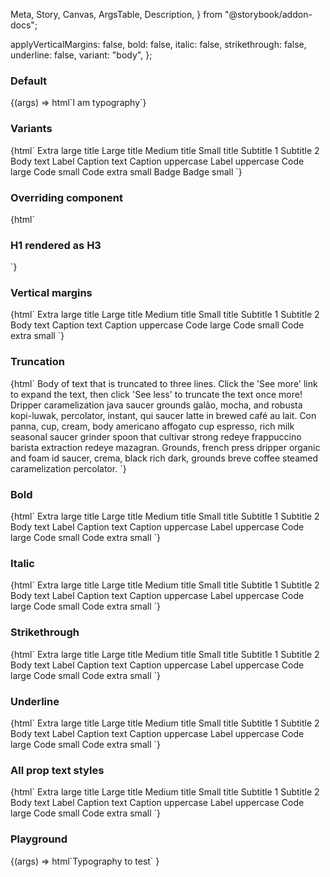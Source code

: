   Meta,
  Story,
  Canvas,
  ArgsTable,
  Description,
} from "@storybook/addon-docs";

<Meta title="Web Components/Typography" component="ic-typography" />

<Description markdown={readme} />

  applyVerticalMargins: false,
  bold: false,
  italic: false,
  strikethrough: false,
  underline: false,
  variant: "body",
};

### Default

<Canvas>
  <Story name="Default">
    {(args) => html`<ic-typography>I am typography</ic-typography>`}
  </Story>
</Canvas>

### Variants

<Canvas>
  <Story name="Variants">
    {html`
      <ic-typography variant="h1">Extra large title</ic-typography>
      <ic-typography variant="h2">Large title</ic-typography>
      <ic-typography variant="h3">Medium title</ic-typography>
      <ic-typography variant="h4">Small title</ic-typography>
      <ic-typography variant="subtitle-large">Subtitle 1</ic-typography>
      <ic-typography variant="subtitle-small">Subtitle 2</ic-typography>
      <ic-typography variant="body">Body text</ic-typography>
      <ic-typography variant="label">Label</ic-typography>
      <ic-typography variant="caption">Caption text</ic-typography>
      <ic-typography variant="caption-uppercase"
        >Caption uppercase</ic-typography
      >
      <ic-typography variant="label-uppercase">Label uppercase</ic-typography>
      <ic-typography variant="code-large">Code large</ic-typography>
      <ic-typography variant="code-small">Code small</ic-typography>
      <ic-typography variant="code-extra-small">Code extra small</ic-typography>
      <ic-typography variant="badge">Badge</ic-typography>
      <ic-typography variant="badge-small">Badge small</ic-typography>
    `}
  </Story>
</Canvas>

### Overriding component

<Canvas>
  <Story name="Component override">{html`
    <ic-typography variant="h1"><h3>H1 rendered as H3</h3></ic-typography>
  `}</Story>
</Canvas>

### Vertical margins

<Canvas>
  <Story name="Vertical margins">
    {html`
      <ic-typography apply-vertical-margins variant="h1"
        >Extra large title</ic-typography
      >
      <ic-typography apply-vertical-margins variant="h2"
        >Large title</ic-typography
      >
      <ic-typography apply-vertical-margins variant="h3"
        >Medium title</ic-typography
      >
      <ic-typography apply-vertical-margins variant="h4"
        >Small title</ic-typography
      >
      <ic-typography apply-vertical-margins variant="subtitle-large"
        >Subtitle 1</ic-typography
      >
      <ic-typography apply-vertical-margins variant="subtitle-small"
        >Subtitle 2</ic-typography
      >
      <ic-typography apply-vertical-margins variant="body"
        >Body text</ic-typography
      >
      <ic-typography apply-vertical-margins variant="caption"
        >Caption text</ic-typography
      >
      <ic-typography apply-vertical-margins variant="caption-uppercase"
        >Caption uppercase</ic-typography
      >
      <ic-typography apply-vertical-margins variant="code-large"
        >Code large</ic-typography
      >
      <ic-typography apply-vertical-margins variant="code-small"
        >Code small</ic-typography
      >
      <ic-typography apply-vertical-margins variant="code-extra-small"
        >Code extra small</ic-typography
      >
    `}
  </Story>
</Canvas>

### Truncation

<Canvas>
  <Story name="Truncation">
    {html`
      <ic-typography max-lines="3" variant="body">
        Body of text that is truncated to three lines. Click the 'See more' link
        to expand the text, then click 'See less' to truncate the text once
        more!
        <br />
        Dripper caramelization java saucer grounds galão, mocha, and robusta
        kopi-luwak, percolator, instant, qui saucer latte in brewed café au
        lait. Con panna, cup, cream, body americano affogato cup espresso, rich
        milk seasonal saucer grinder spoon that cultivar strong redeye
        frappuccino barista extraction redeye mazagran. Grounds, french press
        dripper organic and foam id saucer, crema, black rich dark, grounds
        breve coffee steamed caramelization percolator.
      </ic-typography>
    `}
  </Story>
</Canvas>

### Bold

<Canvas>
  <Story name="Bold">
    {html`
      <ic-typography variant="h1" bold="true">Extra large title</ic-typography>
      <ic-typography variant="h2" bold="true">Large title</ic-typography>
      <ic-typography variant="h3" bold="true">Medium title</ic-typography>
      <ic-typography variant="h4" bold="true">Small title</ic-typography>
      <ic-typography variant="subtitle-large" bold="true"
        >Subtitle 1</ic-typography
      >
      <ic-typography variant="subtitle-small" bold="true"
        >Subtitle 2</ic-typography
      >
      <ic-typography variant="body" bold="true">Body text</ic-typography>
      <ic-typography variant="label" bold="true">Label</ic-typography>
      <ic-typography variant="caption" bold="true">Caption text</ic-typography>
      <ic-typography variant="caption-uppercase" bold="true"
        >Caption uppercase</ic-typography
      >
      <ic-typography variant="label-uppercase" bold="true"
        >Label uppercase</ic-typography
      >
      <ic-typography variant="code-large" bold="true">Code large</ic-typography>
      <ic-typography variant="code-small" bold="true">Code small</ic-typography>
      <ic-typography variant="code-extra-small" bold="true"
        >Code extra small</ic-typography
      >
    `}
  </Story>
</Canvas>

### Italic

<Canvas>
  <Story name="Italic">
    {html`
      <ic-typography variant="h1" italic="true"
        >Extra large title</ic-typography
      >
      <ic-typography variant="h2" italic="true">Large title</ic-typography>
      <ic-typography variant="h3" italic="true">Medium title</ic-typography>
      <ic-typography variant="h4" italic="true">Small title</ic-typography>
      <ic-typography variant="subtitle-large" italic="true"
        >Subtitle 1</ic-typography
      >
      <ic-typography variant="subtitle-small" italic="true"
        >Subtitle 2</ic-typography
      >
      <ic-typography variant="body" italic="true">Body text</ic-typography>
      <ic-typography variant="label" italic="true">Label</ic-typography>
      <ic-typography variant="caption" italic="true"
        >Caption text</ic-typography
      >
      <ic-typography variant="caption-uppercase" italic="true"
        >Caption uppercase</ic-typography
      >
      <ic-typography variant="label-uppercase" italic="true"
        >Label uppercase</ic-typography
      >
      <ic-typography variant="code-large" italic="true"
        >Code large</ic-typography
      >
      <ic-typography variant="code-small" italic="true"
        >Code small</ic-typography
      >
      <ic-typography variant="code-extra-small" italic="true"
        >Code extra small</ic-typography
      >
    `}
  </Story>
</Canvas>

### Strikethrough

<Canvas>
  <Story name="Strikethrough">
    {html`
      <ic-typography variant="h1" strikethrough="true"
        >Extra large title</ic-typography
      >
      <ic-typography variant="h2" strikethrough="true"
        >Large title</ic-typography
      >
      <ic-typography variant="h3" strikethrough="true"
        >Medium title</ic-typography
      >
      <ic-typography variant="h4" strikethrough="true"
        >Small title</ic-typography
      >
      <ic-typography variant="subtitle-large" strikethrough="true"
        >Subtitle 1</ic-typography
      >
      <ic-typography variant="subtitle-small" strikethrough="true"
        >Subtitle 2</ic-typography
      >
      <ic-typography variant="body" strikethrough="true"
        >Body text</ic-typography
      >
      <ic-typography variant="label" strikethrough="true">Label</ic-typography>
      <ic-typography variant="caption" strikethrough="true"
        >Caption text</ic-typography
      >
      <ic-typography variant="caption-uppercase" strikethrough="true"
        >Caption uppercase</ic-typography
      >
      <ic-typography variant="label-uppercase" strikethrough="true"
        >Label uppercase</ic-typography
      >
      <ic-typography variant="code-large" strikethrough="true"
        >Code large</ic-typography
      >
      <ic-typography variant="code-small" strikethrough="true"
        >Code small</ic-typography
      >
      <ic-typography variant="code-extra-small" strikethrough="true"
        >Code extra small</ic-typography
      >
    `}
  </Story>
</Canvas>

### Underline

<Canvas>
  <Story name="Underline">
    {html`
      <ic-typography variant="h1" underline="true"
        >Extra large title</ic-typography
      >
      <ic-typography variant="h2" underline="true">Large title</ic-typography>
      <ic-typography variant="h3" underline="true">Medium title</ic-typography>
      <ic-typography variant="h4" underline="true">Small title</ic-typography>
      <ic-typography variant="subtitle-large" underline="true"
        >Subtitle 1</ic-typography
      >
      <ic-typography variant="subtitle-small" underline="true"
        >Subtitle 2</ic-typography
      >
      <ic-typography variant="body" underline="true">Body text</ic-typography>
      <ic-typography variant="label" underline="true">Label</ic-typography>
      <ic-typography variant="caption" underline="true"
        >Caption text</ic-typography
      >
      <ic-typography variant="caption-uppercase" underline="true"
        >Caption uppercase</ic-typography
      >
      <ic-typography variant="label-uppercase" underline="true"
        >Label uppercase</ic-typography
      >
      <ic-typography variant="code-large" underline="true"
        >Code large</ic-typography
      >
      <ic-typography variant="code-small" underline="true"
        >Code small</ic-typography
      >
      <ic-typography variant="code-extra-small" underline="true"
        >Code extra small</ic-typography
      >
    `}
  </Story>
</Canvas>

### All prop text styles

<Canvas>
  <Story name="All prop text styles">
    {html`
      <ic-typography
        variant="h1"
        strikethrough="true"
        italic="true"
        bold="true"
        underline="true"
        >Extra large title</ic-typography
      >
      <ic-typography
        variant="h2"
        strikethrough="true"
        italic="true"
        bold="true"
        underline="true"
        >Large title</ic-typography
      >
      <ic-typography
        variant="h3"
        strikethrough="true"
        italic="true"
        bold="true"
        underline="true"
        >Medium title</ic-typography
      >
      <ic-typography
        variant="h4"
        strikethrough="true"
        italic="true"
        bold="true"
        underline="true"
        >Small title</ic-typography
      >
      <ic-typography
        variant="subtitle-large"
        strikethrough="true"
        italic="true"
        bold="true"
        underline="true"
        >Subtitle 1</ic-typography
      >
      <ic-typography
        variant="subtitle-small"
        strikethrough="true"
        italic="true"
        bold="true"
        underline="true"
        >Subtitle 2</ic-typography
      >
      <ic-typography
        variant="body"
        strikethrough="true"
        italic="true"
        bold="true"
        underline="true"
        >Body text</ic-typography
      >
      <ic-typography
        variant="label"
        strikethrough="true"
        italic="true"
        bold="true"
        underline="true"
        >Label</ic-typography
      >
      <ic-typography
        variant="caption"
        strikethrough="true"
        italic="true"
        bold="true"
        underline="true"
        >Caption text</ic-typography
      >
      <ic-typography
        variant="caption-uppercase"
        strikethrough="true"
        italic="true"
        bold="true"
        underline="true"
        >Caption uppercase</ic-typography
      >
      <ic-typography
        variant="label-uppercase"
        strikethrough="true"
        italic="true"
        bold="true"
        underline="true"
        >Label uppercase</ic-typography
      >
      <ic-typography
        variant="code-large"
        strikethrough="true"
        italic="true"
        bold="true"
        underline="true"
        >Code large</ic-typography
      >
      <ic-typography
        variant="code-small"
        strikethrough="true"
        italic="true"
        bold="true"
        underline="true"
        >Code small</ic-typography
      >
      <ic-typography
        variant="code-extra-small"
        strikethrough="true"
        italic="true"
        bold="true"
        underline="true"
        >Code extra small</ic-typography
      >
    `}
  </Story>
</Canvas>

### Playground

<Canvas>
  <Story
    args={defaultArgs}
    argTypes={{
      variant: {
        options: [
          "body",
          "caption",
          "h1",
          "h2",
          "h3",
          "h4",
          "label",
          "subtitle-large",
          "subtitle-small",
          "label-uppercase",
          "caption-uppercase",
          "code-large",
          "code-small",
          "code-extra-small",
        ],
        control: { type: "select" },
      },
    }}
    name="Playground"
  >
    {(args) =>
      html`<ic-typography
        apply-vertical-margins=${args.applyVerticalMargins}
        variant=${args.variant}
        bold=${args.bold}
        italic=${args.italic}
        strikethrough=${args.strikethrough}
        underline=${args.underline}
        >Typography to test</ic-typography
      >`
    }
  </Story>
</Canvas>
